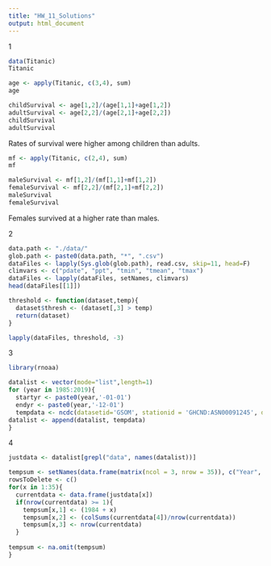 ```yaml
---
title: "HW_11_Solutions"
output: html_document
---
```


1

```r
data(Titanic)
Titanic
```

```r
age <- apply(Titanic, c(3,4), sum)
age
```

```r
childSurvival <- age[1,2]/(age[1,1]+age[1,2])
adultSurvival <- age[2,2]/(age[2,1]+age[2,2])
childSurvival
adultSurvival
```

Rates of survival were higher among children than adults.

```r
mf <- apply(Titanic, c(2,4), sum)
mf
```

```r
maleSurvival <- mf[1,2]/(mf[1,1]+mf[1,2])
femaleSurvival <- mf[2,2]/(mf[2,1]+mf[2,2])
maleSurvival
femaleSurvival
```

Females survived at a higher rate than males.

2
```r
data.path <- "./data/"
glob.path <- paste0(data.path, "*", ".csv")  
dataFiles <- lapply(Sys.glob(glob.path), read.csv, skip=11, head=F)
climvars <- c("pdate", "ppt", "tmin", "tmean", "tmax")
dataFiles <- lapply(dataFiles, setNames, climvars)
head(dataFiles[[1]])
```

```r
threshold <- function(dataset,temp){
  dataset$thresh <- (dataset[,3] > temp)
  return(dataset)
}
```

```r
lapply(dataFiles, threshold, -3)
```

3

```r
library(rnoaa)
```

```r
datalist <- vector(mode="list",length=1)
for (year in 1985:2019){
  startyr <- paste0(year,'-01-01')
  endyr <- paste0(year,'-12-01')
  tempdata <- ncdc(datasetid='GSOM', stationid = 'GHCND:ASN00091245', datatypeid='TAVG', startdate = startyr, enddate = endyr, limit = 100, includemetadata = FALSE)
datalist <- append(datalist, tempdata)
}
```


4

```r
justdata <- datalist[grepl("data", names(datalist))]
```


```r
tempsum <- setNames(data.frame(matrix(ncol = 3, nrow = 35)), c("Year", "Tavg", "Mons"))
rowsToDelete <- c()
for(x in 1:35){
  currentdata <- data.frame(justdata[x])
  if(nrow(currentdata) >= 1){
    tempsum[x,1] <- (1984 + x)
    tempsum[x,2] <- (colSums(currentdata[4])/nrow(currentdata))
    tempsum[x,3] <- nrow(currentdata)
  }
  
tempsum <- na.omit(tempsum)
}
```
